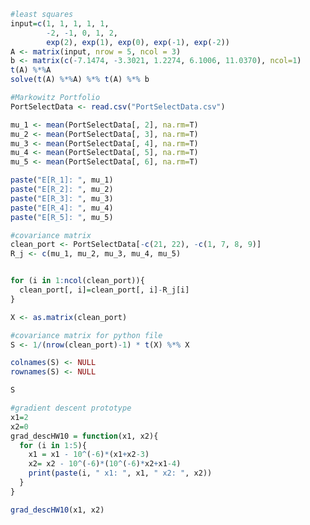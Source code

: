 
```{r}
#least squares
input=c(1, 1, 1, 1, 1, 
        -2, -1, 0, 1, 2, 
        exp(2), exp(1), exp(0), exp(-1), exp(-2))
A <- matrix(input, nrow = 5, ncol = 3)
b <- matrix(c(-7.1474, -3.3021, 1.2274, 6.1006, 11.0370), ncol=1)
t(A) %*%A
solve(t(A) %*%A) %*% t(A) %*% b
```



```{r}
#Markowitz Portfolio
PortSelectData <- read.csv("PortSelectData.csv")

mu_1 <- mean(PortSelectData[, 2], na.rm=T)
mu_2 <- mean(PortSelectData[, 3], na.rm=T)
mu_3 <- mean(PortSelectData[, 4], na.rm=T)
mu_4 <- mean(PortSelectData[, 5], na.rm=T)
mu_5 <- mean(PortSelectData[, 6], na.rm=T)

paste("E[R_1]: ", mu_1)
paste("E[R_2]: ", mu_2)
paste("E[R_3]: ", mu_3)
paste("E[R_4]: ", mu_4)
paste("E[R_5]: ", mu_5)
```


```{r}
#covariance matrix
clean_port <- PortSelectData[-c(21, 22), -c(1, 7, 8, 9)]
R_j <- c(mu_1, mu_2, mu_3, mu_4, mu_5)


for (i in 1:ncol(clean_port)){
  clean_port[, i]=clean_port[, i]-R_j[i]
}

X <- as.matrix(clean_port)

#covariance matrix for python file
S <- 1/(nrow(clean_port)-1) * t(X) %*% X

colnames(S) <- NULL
rownames(S) <- NULL

S
```



```{r}
#gradient descent prototype
x1=2
x2=0
grad_descHW10 = function(x1, x2){
  for (i in 1:5){
    x1 = x1 - 10^(-6)*(x1+x2-3)
    x2= x2 - 10^(-6)*(10^(-6)*x2+x1-4)
    print(paste(i, " x1: ", x1, " x2: ", x2))
  }
}

grad_descHW10(x1, x2)
```



